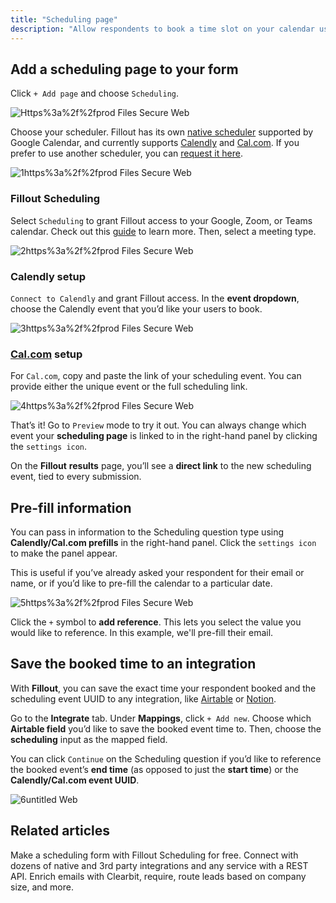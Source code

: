 ```yaml
---
title: "Scheduling page"
description: "Allow respondents to book a time slot on your calendar using Fillout Scheduling, Calendly, or Cal.com, directly from your Fillout form. Optionally pre-fill fields and save booking data to your integrations."
---
```


## Add a scheduling page to your form

Click `+ Add page` and choose `Scheduling`.

![Https%3a%2f%2fprod Files Secure Web](/images/https%3A%2F%2Fprod-files-secure.webp)

Choose your scheduler. Fillout has its own [native scheduler](https://www.notion.so/Fillout-Scheduling-1db9da8398be4a2dbbb23511765ced97?pvs=21) supported by Google Calendar, and currently supports [Calendly](https://calendly.com/) and [Cal.com](https://cal.com/). If you prefer to use another scheduler, you can [request it here](https://forms.fillout.com/t/c85QiJrD7Vus).

![1https%3a%2f%2fprod Files Secure Web](/images/1https%3A%2F%2Fprod-files-secure.webp)

### Fillout Scheduling

Select `Scheduling` to grant Fillout access to your Google, Zoom, or Teams calendar. Check out this [guide](https://www.notion.so/Getting-Started-With-Fillout-Scheduling-3e791227fa5e42569cca3cde632b2fe9?pvs=21) to learn more. Then, select a meeting type.

![2https%3a%2f%2fprod Files Secure Web](/images/2https%3A%2F%2Fprod-files-secure.webp)

### **Calendly setup**

`Connect to Calendly` and grant Fillout access. In the **event dropdown**, choose the Calendly event that you’d like your users to book.

![3https%3a%2f%2fprod Files Secure Web](/images/3https%3A%2F%2Fprod-files-secure.webp)

### [Cal.com](http://cal.com/) setup

For `Cal.com`, copy and paste the link of your scheduling event. You can provide either the unique event or the full scheduling link.

![4https%3a%2f%2fprod Files Secure Web](/images/4https%3A%2F%2Fprod-files-secure.webp)

That’s it\! Go to `Preview` mode to try it out. You can always change which event your **scheduling page** is linked to in the right-hand panel by clicking the `settings icon`.

On the **Fillout** **results** page, you’ll see a **direct link** to the new scheduling event, tied to every submission.

## Pre-fill information

You can pass in information to the Scheduling question type using **Calendly/Cal.com prefills** in the right-hand panel. Click the `settings icon` to make the panel appear.

This is useful if you’ve already asked your respondent for their email or name, or if you’d like to pre-fill the calendar to a particular date.

![5https%3a%2f%2fprod Files Secure Web](/images/5https%3A%2F%2Fprod-files-secure.webp)

Click the `+` symbol to **add reference**. This lets you select the value you would like to reference. In this example, we'll pre-fill their email.

## Save the booked time to an integration

With **Fillout**, you can save the exact time your respondent booked and the scheduling event UUID to any integration, like [Airtable](https://www.notion.so/How-to-create-an-Airtable-form-016c5cbe122d4739bc34eb3deda81846?pvs=21) or [Notion](https://www.notion.so/Update-existing-Notion-pages-with-a-form-a0449bf94f6f4d3c9d39107190f3f0a2?pvs=21).

Go to the **Integrate** tab. Under **Mappings**, click `+ Add new`. Choose which **Airtable field** you’d like to save the booked event time to. Then, choose the **scheduling** input as the mapped field.

You can click `Continue` on the Scheduling question if you’d like to reference the booked event’s **end time** (as opposed to just the **start time**) or the **Calendly/Cal.com event UUID**.

![6untitled Web](/images/6Untitled.webp)

## Related articles

<CardGroup cols={3}>
  <Card title="Getting started with Fillout Scheduling" icon="calendar-pen" iconType="regular" color="#FFC738">
    Make a scheduling form with Fillout Scheduling for free.
  </Card>
  <Card title="Integrations" icon="link" iconType="regular" color="#FFC738">
    Connect with dozens of native and 3rd party integrations and any service with a REST API.
  </Card>
  <Card title="Conversion Kit" icon="arrow-trend-up" iconType="regular" color="#FFC738">
    Enrich emails with Clearbit, require, route leads based on company size, and more.
  </Card>
</CardGroup>